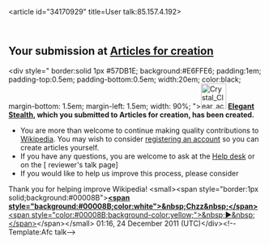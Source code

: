 <article id="34170929" title=User talk:85.157.4.192>
	<talkpage id="34170929" title="User talk:85.157.4.192">

== Your submission at [[WP:AFC|Articles for creation]] ==
&lt;div style=&quot;
border:solid 1px #57DB1E;
background:#E6FFE6;
padding:1em;
padding-top:0.5em;
padding-bottom:0.5em;
width:20em;
color:black;
margin-bottom: 1.5em;
margin-left: 1.5em;
width: 90%;
&quot;&gt;[[File:Crystal Clear action edit add.png|50px|right]] '''[[Elegant Stealth]], which you submitted to Articles for creation, has been created.''' 
* You are more than welcome to continue making quality contributions to [[Wikipedia]]. You may wish to consider [[Wikipedia:Why create an account?|registering an account]] so you can create articles yourself.
* If you have any questions, you are welcome to ask at the [[WP:Help desk|Help desk]] or on the [{{fullurl:User_talk:{{urlencode:Chzz|WIKI}}|action=edit&amp;section=new}} reviewer's talk page]
* If you would like to help us improve this process, please consider {{feedback link
 |page=Wikipedia:WikiProject_Articles_for_creation
 |text=leaving us some feedback.
 |plain=yes
}}
Thank you for helping improve Wikipedia!
&lt;small&gt;&lt;span style=&quot;border:1px solid;background:#00008B&quot;&gt;[[User:Chzz|'''&lt;span style=&quot;background:#00008B;color:white&quot;&gt;&amp;nbsp;Chzz&amp;nbsp;&lt;/span&gt;''']][[User talk:Chzz|&lt;span style=&quot;color:#00008B;background-color:yellow;&quot;&gt;&amp;nbsp;►&amp;nbsp;&lt;/span&gt;]]&lt;/span&gt;&lt;/small&gt; 01:16, 24 December 2011 (UTC)&lt;/div&gt;&lt;!--Template:Afc talk--&gt;
	</talkpage>
</article>